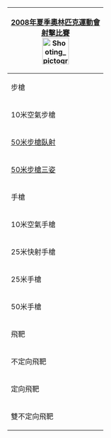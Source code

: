 {| style="padding:0.3em; float:right; margin-left:15px; border:1px solid #E75480; background:#FFD7D7; font-size:90%; line-height:1.5em"
|- style="background:#E34234; text-align:center;"
!colspan=5|<span style="color:#FFFFFF;">[[2008年夏季奧林匹克運動會]]</span><br><span style="color:#FFFFFF;">[[2008年夏季奧林匹克運動會射擊比賽|射擊比賽]]</span><br/>[[File:Shooting pictogram.svg|60px]]
|- style="background:#ED918D; text-align:center;"
!colspan=5|步槍
|-
|10米空氣步槍
|&nbsp;
|[[2008年夏季奧林匹克運動會射擊比賽－男子10米空氣步槍|男子]]
|&nbsp;
|[[2008年夏季奧林匹克運動會射擊比賽－女子10米空氣步槍|女子]]
|-
|[[50米步槍臥射]]
|
|[[2008年夏季奧林匹克運動會射擊比賽－男子50米步槍臥射|男子]]
|
|
|-
|[[50米步槍三姿]]
|
|[[2008年夏季奧林匹克運動會射擊比賽－男子50米步槍三姿|男子]]
|
|[[2008年夏季奧林匹克運動會射擊比賽－女子50米步槍三姿|女子]]
|- style="background:#ED918D; text-align:center;"
!colspan=5|手槍
|-
|10米空氣手槍
|
|[[2008年夏季奧林匹克運動會射擊比賽－男子10米空氣手槍|男子]]
|
|[[2008年夏季奧林匹克運動會射擊比賽－女子10米空氣手槍|女子]]
|-
|25米快射手槍
|
|[[2008年夏季奧林匹克運動會射擊比賽－男子25米快射手槍|男子]]
|
|
|-
|25米手槍
|
|
|
|[[2008年夏季奧林匹克運動會射擊比賽－女子25米手槍|女子]]
|-
|50米手槍
|
|[[2008年夏季奧林匹克運動會射擊比賽－男子50米手槍|男子]]
|
|
|- style="background:#ED918D; text-align:center;"
!colspan=5|飛靶
|-
|不定向飛靶
|
|[[2008年夏季奧林匹克運動會射擊比賽－男子不定向飛靶|男子]]
|
|[[2008年夏季奧林匹克運動會射擊比賽－女子不定向飛靶|女子]]
|-
|定向飛靶
|
|[[2008年夏季奧林匹克運動會射擊比賽－男子定向飛靶|男子]]
|
|[[2008年夏季奧林匹克運動會射擊比賽－女子定向飛靶|女子]]
|-
|雙不定向飛靶
|
|[[2008年夏季奧林匹克運動會射擊比賽－男子雙不定向飛靶|男子]]
|
|
|}